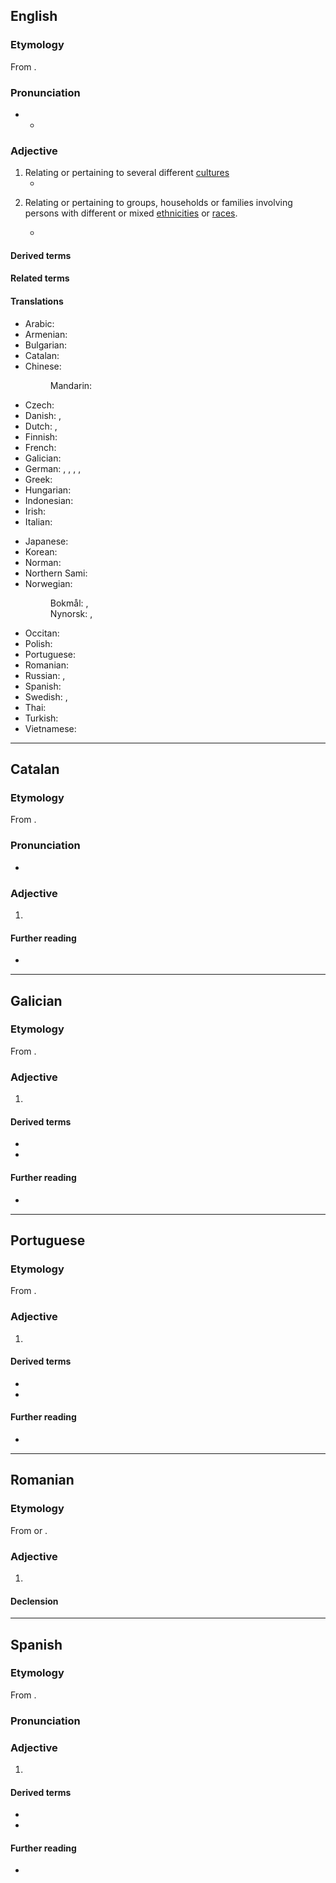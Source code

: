 ==English==

===Etymology===
From {{af|en|multi-|cultural}}.

===Pronunciation===
* {{IPA|en|/ˌmʌltiˈkʌltʃəɹəl/}}
** {{audio|en|en-us-multicultural.ogg|Audio (Mid-Atlantic)}}

===Adjective===
{{en-adj}}

# Relating or pertaining to several different [[culture]]s
#* {{quote-journal|en|31 October 2001|text=Viewed from the boardrooms of Britain, the market is becoming more '''multicultural''' than could have been imagined just five years ago.|url=http://www.guardian.co.uk/racism/Story/0,2763,583454,00.html|work=The Guardian}}
# {{lb|en|euphemism}} Relating or pertaining to groups, households or families involving persons with different or mixed [[ethnicity|ethnicities]] or [[race]]s.
#*  {{quote-web|en|text=Bedgood, whose father is African American and mother is Caucasian, says he's struggling to deal with such hatred. He grew up in Santa Clarita and says he could not have imagined something like this happening in a quiet community with many '''multicultural''' families.|url=https://abc13.com/archive/8026476/|work=ABC13|year=2011}}

====Derived terms====
{{col4|en
|multicult
|multiculti
|multiculturalise
|multiculturalism
|multiculturalist
|multiculturalistic
|multiculturality
|multiculturalize
|Multicultural London English
|multiculturally
}}

====Related terms====
{{col4|en
|acultural
|aculture
|alethocultural
|alethoculture
|anticultural
|anticulture
|bicultural
|biculture
|countercultural
|counterculture
|demicultural
|demiculture
|ethnocultural
|ethnoculture
|intercultural
|interculture
|intracultural
|intraculture
|metacultural
|metaculture
|monocultural
|monoculture
|multiculture
|noncultural
|nonculture
|pluricultural
|pluriculture
|polycultural
|polyculture
|quadricultural
|quadriculture
|pseudocultural
|pseudoculture
|quasicultural
|quasiculture
|religiocultural
|religioculture
|semicultural
|semiculture
|sociocultural
|socioculture
|subcultural
|subculture
|supercultural
|superculture
|supracultural
|supraculture
|technocultural
|technoculture
|transcultural
|transculture
|tricultural
|triculture
|uncultural
|unculture
|unicultural
|uniculture
}}

====Translations====
{{trans-top|relating to several different cultures}}
* Arabic: {{t-needed|ar}}
* Armenian: {{t|hy|բազմամշակութային}}
* Bulgarian: {{t|bg|междукултурен|m}}
* Catalan: {{t|ca|multicultural}}
* Chinese:
*: Mandarin: {{t|cmn|[[多元文化]][[的]]|tr=duōyuán wénhuà de}}
* Czech: {{t|cs|multikulturní}}
* Danish: {{t|da|flerkulturell}}, {{t|da|multikulturell}}
* Dutch: {{t+|nl|multicultureel}}, {{t+|nl|multiculturele}}
* Finnish: {{t+|fi|monikulttuurinen}}
* French: {{t+|fr|multiculturel}}
* Galician: {{t|gl|multicultural|m|f}}
* German: {{t+|de|multikulturell}}, {{t+|de|multikulti}}, {{t|de|multi-kulti}}, {{t|de|Multikulti-}}, {{t|de|Multikultur-}}
* Greek: {{t+|el|πολυπολιτισμικός}}
* Hungarian: {{t+|hu|multikulturális}}
* Indonesian: {{t|id|multikultural}}
* Irish: {{t|ga|ilchultúrtha}}
* Italian: {{t|it|multiculturale}}
{{trans-mid}}
* Japanese: {{t-needed|ja}}
* Korean: {{t-needed|ko}}
* Norman: {{t|nrf|multitchultuthel}} {{q|Jersey}}
* Northern Sami: {{t|se|máŋggakultuvrralaš}}
* Norwegian:
*: Bokmål: {{t|nb|flerkulturell}}, {{t|nb|multikulturell}}
*: Nynorsk: {{t|nn|fleirkulturell}}, {{t|nn|multikulturell}}
* Occitan: {{t|oc|pluricultural}}
* Polish: {{t+|pl|wielokulturowy|m}}
* Portuguese: {{t|pt|multicultural}}
* Romanian: {{t|ro|multicultural}}
* Russian: {{t+|ru|мультикульту́рный}}, {{t|ru|относя́щийся к ра́зным культу́рам}}
* Spanish: {{t+|es|multicultural}}
* Swedish: {{t+|sv|mångkulturell}}, {{t+|sv|multikulturell}}
* Thai: {{t-needed|th}}
* Turkish: {{t|tr|çokkültürlü}}
* Vietnamese: {{t-needed|vi}}
{{trans-bottom}}

----

==Catalan==

===Etymology===
From {{prefix|ca|multi|cultural}}.

===Pronunciation===
* {{ca-IPA}}

===Adjective===
{{ca-adj|mf}}

# {{l|en|multicultural}}

====Further reading====
* {{R:IEC2}}

----

==Galician==

===Etymology===
From {{prefix|gl|multi|cultural}}.

===Adjective===
{{gl-adj|pl=multiculturais}}

# {{l|gl|multicultural}}

====Derived terms====
* {{l|gl|multiculturalidade}}
* {{l|gl|multiculturalismo}}

====Further reading====
* {{R:DRAE}}

----

==Portuguese==

===Etymology===
From {{prefix|pt|multi|cultural}}.

===Adjective===
{{pt-adj|multicultura|l}}

# {{l|en|multicultural}} {{gloss|encompassing several cultures}}

====Derived terms====
* {{l|pt|multiculturalidade}}
* {{l|pt|multiculturalismo}}

====Further reading====
* {{R:Priberam}}

----

==Romanian==

===Etymology===
From {{bor|ro|en|multicultural}} or {{bor|ro|fr|multiculturel}}.

===Adjective===
{{ro-adj}}

# {{l|en|multicultural}}

====Declension====
{{ro-decl-adj}}
----

==Spanish==

===Etymology===
From {{prefix|es|multi|cultural}}.

===Pronunciation===
{{es-IPA}}

===Adjective===
{{es-adj}}

# {{l|es|multicultural}}
#: {{syn|es|pluricultural}}

====Derived terms====
* {{l|es|multiculturalidad}}
* {{l|es|multiculturalismo}}

====Further reading====
* {{R:DRAE}}
